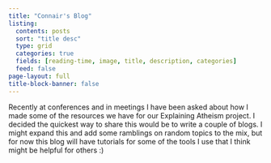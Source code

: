 ```yaml
---
title: "Connair's Blog"
listing:
  contents: posts
  sort: "title desc"
  type: grid
  categories: true
  fields: [reading-time, image, title, description, categories]
  feed: false
page-layout: full
title-block-banner: false
---
```


Recently at conferences and in meetings I have been asked about how I made some of the resources we have for our Explaining Atheism project. I decided the quickest way to share this would be to write a couple of blogs. I might expand this and add some ramblings on random topics to the mix, but for now this blog will have tutorials for some of the tools I use that I think might be helpful for others :)
